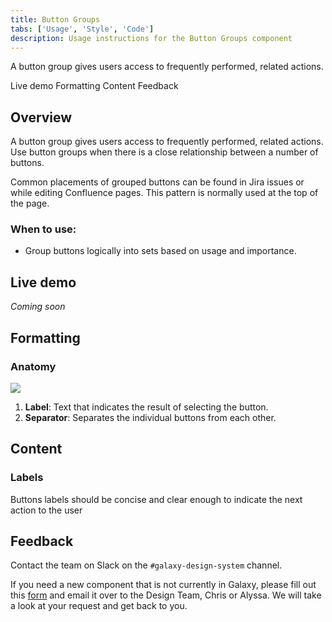```yaml
---
title: Button Groups
tabs: ['Usage', 'Style', 'Code']
description: Usage instructions for the Button Groups component
---
```


<PageDescription>

A button group gives users access to frequently performed, related actions.

</PageDescription>

<AnchorLinks>

<AnchorLink>Live demo</AnchorLink>
<AnchorLink>Formatting</AnchorLink>
<AnchorLink>Content</AnchorLink>
<AnchorLink>Feedback</AnchorLink>

</AnchorLinks>

## Overview

A button group gives users access to frequently performed, related actions. Use button groups when there is a close relationship between a number of buttons.

Common placements of grouped buttons can be found in Jira issues or while editing Confluence pages. This pattern is normally used at the top of the page.

### When to use:

- Group buttons logically into sets based on usage and importance.

## Live demo

*Coming soon*

## Formatting

### Anatomy

<Row>
<Column colLg={10}>

<img src="https://res.cloudinary.com/dgcfg5cwe/image/upload/v1643775508/button-group_ex6q78.svg" class="center"></img>

</Column>
</Row>

1. **Label**: Text that indicates the result of selecting the button.
2. **Separator**: Separates the individual buttons from each other. 

## Content

### Labels 

Buttons labels should be concise and clear enough to indicate the next action to the user

## Feedback

Contact the team on Slack on the ```#galaxy-design-system``` channel. 

If you need a new component that is not currently in Galaxy, please fill out this <a href="https://docs.google.com/document/d/1heu6QMCxnE8Hnu1AtyucOzcduhUYSyDmg5SEj05Rqb0/edit">form</a> and email it over to the Design Team, Chris or Alyssa. We will take a look at your request and get back to you.
